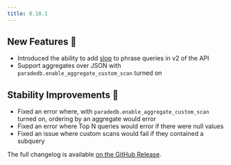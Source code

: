 ```yaml
---
title: 0.18.1
---
```


## New Features 🎉

- Introduced the ability to add [slop](/v2/full-text/phrase#slop) to phrase queries in v2 of the API
- Support aggregates over JSON with `paradedb.enable_aggregate_custom_scan` turned on

## Stability Improvements 💪

- Fixed an error where, with `paradedb.enable_aggregate_custom_scan` turned on, ordering by an aggregate would error
- Fixed an error where Top N queries would error if there were null values
- Fixed an issue where custom scans would fail if they contained a subquery

The full changelog is available [on the GitHub Release](https://github.com/paradedb/paradedb/releases/tag/v0.18.1).

